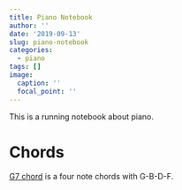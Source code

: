 ```yaml
---
title: Piano Notebook
author: ''
date: '2019-09-13'
slug: piano-notebook
categories:
  - piano
tags: []
image:
  caption: ''
  focal_point: ''
---
```


This is a running notebook about piano. 

# Chords

[G7 chord](https://www.pianochord.org/g7.html#hide1) is a four note chords with G-B-D-F. 

